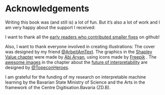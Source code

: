 # Acknowledgements

Writing this book was (and still is) a lot of fun.
But it's also a lot of work and I am very happy about the support I received:

I want to thank all the [early readers who contributed smaller fixes](https://github.com/christophM/interpretable-ml-book/graphs/contributors) on github!

Also, I want to thank everyone involved in creating illustrations: 
The cover was designed by my friend [\@ArbeitAmText](https://twitter.com/ArbeitAmText). 
The graphics in the [Shapley Value chapter](#shapley) were made by [Abi Aryan](https://twitter.com/GoAbiAryan), using icons made by [Freepik](http://www.freepik.com/) [](from www.flaticon.com).
The [awesome images](http://www.chojugiga.com/) in the chapter about the [future of interpretability](#future) are designed by [\@TopeconHeroes](https://twitter.com/topeconheroes).

I am grateful for the funding of my research on interpretable machine learning by the Bavarian State Ministry of Science and the Arts in the framework of the Centre Digitisation.Bavaria (ZD.B).